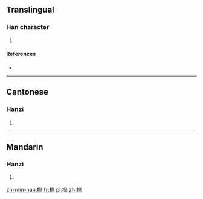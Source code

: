 ==Translingual==

===Han character===
{{Han char|rn=64|rad=手|as=12|sn=15|four=|canj=手月人火 (QBOF)|ids=⿰[[扌]][[祭]]}}

# {{defn|Han|sort=手12}}

====References====
* {{Han ref|kx=0449.290|dkj=12579|dj=0800.150|hdz=31948.060|uh=6456|ud=25686}}

----

==Cantonese==

===Hanzi===
{{yue-hanzi|jyut=}}

# {{defn|lang=yue|sort=手12}}

----

==Mandarin==

===Hanzi===
{{cmn-hanzi|pin=[[qì]] ([[qi4]])|wg=ch'i<sup>4</sup>}}

# {{defn|lang=cmn|sort=手12}}

[[zh-min-nan:摖]]
[[fr:摖]]
[[pl:摖]]
[[zh:摖]]